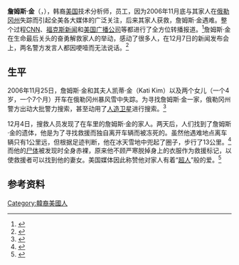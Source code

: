 {{Otheruses|other=名为詹姆斯·金的其他人物|詹姆斯·金}}

'''詹姆斯·金'''（{{lang-en|James Kim}}，{{bd|1971年|8月9日|2006年|12月4日|}}），韩裔[[美国|美国]]技术分析师，{{lang|en|[[CNET|CNET]]}}员工，因为2006年11月底与其家人在[[俄勒冈州|俄勒冈州]]失踪而引起全美各大媒体的广泛关注，后来其家人获救，詹姆斯·金遇难。整个过程[[CNN|CNN]]、[[福克斯新闻|福克斯新闻]]和[[美国广播公司|美国广播公司]]等都进行了全方位转播报道。<ref>{{Cite web|title=“他是真正的英雄”――凯蒂·金事迹引发全球哀悼|url=http://www.xawb.com/gb/news/2006-12/09/content_1054681.htm|accessdate=2006-12-09|work=[[西安晚报|西安晚报]]|author=钟和|archiveurl=https://web.archive.org/web/20070313162737/http://www.xawb.com/gb/news/2006-12/09/content_1054681.htm|archivedate=2007-03-13|dead-url=no}}</ref>詹姆斯·金在生命最后关头的奋勇解救家人的举动，感动了很多人，在12月7日的新闻发布会上，两名警方发言人都因哽噎而无法说话。<ref>{{Cite web|title=美父亲舍命救妻女|url=http://news.sina.com.cn/w/2006-12-09/083010723065s.shtml|accessdate=2006-12-09|work=[[扬子晚报|扬子晚报]]|archive-date=2019-10-30|archive-url=https://web.archive.org/web/20191030072716/http://news.sina.com.cn/w/2006-12-09/083010723065s.shtml|dead-url=no}}</ref>

== 生平 ==
2006年11月25日，詹姆斯·金和其夫人凯蒂·金（Kati Kim）以及两个女儿（一个4岁，一个7个月）开车在俄勒冈州暴风雪中失踪。为寻找詹姆斯·金一家，俄勒冈州警方出动大批警力搜索，甚至动用了[[人造卫星|人造卫星]]进行搜索。<ref>{{Cite web|title=詹姆斯·金父亲为寻找儿子动用人造卫星|url=http://chinese.chosun.com/site/data/html_dir/2006/12/09/20061209000008.html|accessdate=2006-12-09|work=[[朝鲜日报|朝鲜日报]]|author=朴民善|archive-date=2012-11-03|archive-url=https://web.archive.org/web/20121103005307/http://chinese.chosun.com/site/data/html_dir/2006/12/09/20061209000008.html|dead-url=no}}</ref>

12月4日，搜救人员发现了在车里的詹姆斯·金的家人。两天后，人们找到了詹姆斯·金的遗体，他是为了寻找救援而独自离开车辆而被冻死的。虽然他遇难地点离车辆只有1公里远，但根据足迹判断，他在冰天雪地中兜起了圈子，步行了13公里。<ref>{{Cite web|title=一家被困暴风雪9天，父母演绎悲情至爱|url=http://news3.xinhuanet.com/mrdx/2006-12/09/content_5459577.htm|accessdate=2006-12-09|work=[[新华每日电讯|新华每日电讯]]|author=陈济朋}}{{dead link|date=2018年4月 |bot=InternetArchiveBot |fix-attempted=yes }}</ref>而他的[[尸体|尸体]]被发现时全身赤裸，原来他不顾严寒脱掉身上的衣服作为救援标记，以使救援者可以找到他的妻女。美国媒体因此称赞他对家人有着“[[超人|超人]]”般的爱。<ref>{{Cite web|title=冰天雪地里上演感天动地的一幕　美一男子雪中舍命救妻女|url=http://news.sohu.com/20061210/n246928894.shtml|accessdate=2006-12-10|work=[[南方都市报|南方都市报]]|author=钟欣|archive-date=2019-10-29|archive-url=https://web.archive.org/web/20191029214101/http://news.sohu.com/20061210/n246928894.shtml|dead-url=no}}</ref>

== 参考资料 ==
{{reflist}}

{{Authority control}}
{{DEFAULTSORT:Kim, James}}

[[Category:韓裔美國人|Category:韓裔美國人]]